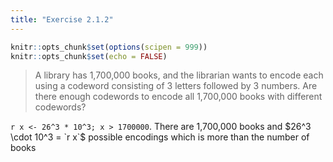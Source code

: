 ```yaml
---
title: "Exercise 2.1.2"
---
```


```r
knitr::opts_chunk$set(options(scipen = 999))
knitr::opts_chunk$set(echo = FALSE)
```

> A library has 1,700,000 books, and the librarian wants to encode each using a codeword consisting of 3 letters followed by 3 numbers. Are there enough codewords to encode all 1,700,000 books with different codewords?

`r x <- 26^3 * 10^3; x > 1700000`. There are 1,700,000 books and $26^3 \cdot 10^3 = `r x`$ possible encodings which is more than the number of books

